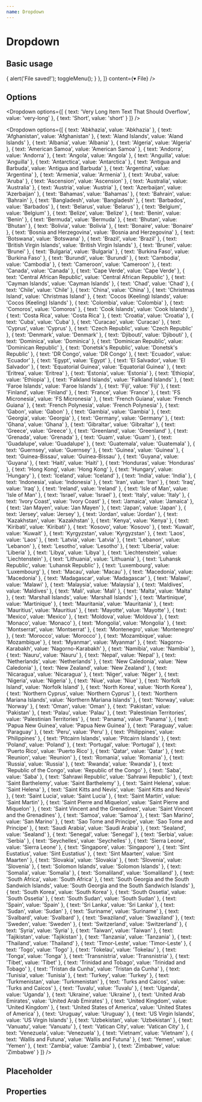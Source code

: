 ```yaml
---
name: Dropdown
---
```



# Dropdown

## Basic usage

<Playground>
  <Dropdown
    options={[
      { text: 'Save…', value: 'bar', onClick: ({ toggleMenu }) => {
          alert('File saved!');
          toggleMenu();
        }
      },
    ]}
    content={<span>▾ File</span>}
  />
</Playground>

## Options

<Playground>
  <Dropdown
    options={[
      { text: 'Foo', value: 'foo' },
      { text: 'Bar', value: 'bar' }
    ]}
  />

  <Dropdown
    options={[
      { text: 'Very Long Item Text That Should Overflow', value: 'very-long' },
      { text: 'Short', value: 'short' }
    ]}
  />

  <Dropdown
    options={[
      { text: 'Abkhazia', value: 'Abkhazia' },
      { text: 'Afghanistan', value: 'Afghanistan' },
      { text: 'Aland Islands', value: 'Aland Islands' },
      { text: 'Albania', value: 'Albania' },
      { text: 'Algeria', value: 'Algeria' },
      { text: 'American Samoa', value: 'American Samoa' },
      { text: 'Andorra', value: 'Andorra' },
      { text: 'Angola', value: 'Angola' },
      { text: 'Anguilla', value: 'Anguilla' },
      { text: 'Antarctica', value: 'Antarctica' },
      { text: 'Antigua and Barbuda', value: 'Antigua and Barbuda' },
      { text: 'Argentina', value: 'Argentina' },
      { text: 'Armenia', value: 'Armenia' },
      { text: 'Aruba', value: 'Aruba' },
      { text: 'Ascension', value: 'Ascension' },
      { text: 'Australia', value: 'Australia' },
      { text: 'Austria', value: 'Austria' },
      { text: 'Azerbaijan', value: 'Azerbaijan' },
      { text: 'Bahamas', value: 'Bahamas' },
      { text: 'Bahrain', value: 'Bahrain' },
      { text: 'Bangladesh', value: 'Bangladesh' },
      { text: 'Barbados', value: 'Barbados' },
      { text: 'Belarus', value: 'Belarus' },
      { text: 'Belgium', value: 'Belgium' },
      { text: 'Belize', value: 'Belize' },
      { text: 'Benin', value: 'Benin' },
      { text: 'Bermuda', value: 'Bermuda' },
      { text: 'Bhutan', value: 'Bhutan' },
      { text: 'Bolivia', value: 'Bolivia' },
      { text: 'Bonaire', value: 'Bonaire' },
      { text: 'Bosnia and Herzegovina', value: 'Bosnia and Herzegovina' },
      { text: 'Botswana', value: 'Botswana' },
      { text: 'Brazil', value: 'Brazil' },
      { text: 'British Virgin Islands', value: 'British Virgin Islands' },
      { text: 'Brunei', value: 'Brunei' },
      { text: 'Bulgaria', value: 'Bulgaria' },
      { text: 'Burkina Faso', value: 'Burkina Faso' },
      { text: 'Burundi', value: 'Burundi' },
      { text: 'Cambodia', value: 'Cambodia' },
      { text: 'Cameroon', value: 'Cameroon' },
      { text: 'Canada', value: 'Canada' },
      { text: 'Cape Verde', value: 'Cape Verde' },
      { text: 'Central African Republic', value: 'Central African Republic' },
      { text: 'Cayman Islands', value: 'Cayman Islands' },
      { text: 'Chad', value: 'Chad' },
      { text: 'Chile', value: 'Chile' },
      { text: 'China', value: 'China' },
      { text: 'Christmas Island', value: 'Christmas Island' },
      { text: 'Cocos (Keeling) Islands', value: 'Cocos (Keeling) Islands' },
      { text: 'Colombia', value: 'Colombia' },
      { text: 'Comoros', value: 'Comoros' },
      { text: 'Cook Islands', value: 'Cook Islands' },
      { text: 'Costa Rica', value: 'Costa Rica' },
      { text: 'Croatia', value: 'Croatia' },
      { text: 'Cuba', value: 'Cuba' },
      { text: 'Curacao', value: 'Curacao' },
      { text: 'Cyprus', value: 'Cyprus' },
      { text: 'Czech Republic', value: 'Czech Republic' },
      { text: 'Denmark', value: 'Denmark' },
      { text: 'Djibouti', value: 'Djibouti' },
      { text: 'Dominica', value: 'Dominica' },
      { text: 'Dominican Republic', value: 'Dominican Republic' },
      { text: 'Donetsk\'s Republic', value: 'Donetsk\'s Republic' },
      { text: 'DR Congo', value: 'DR Congo' },
      { text: 'Ecuador', value: 'Ecuador' },
      { text: 'Egypt', value: 'Egypt' },
      { text: 'El Salvador', value: 'El Salvador' },
      { text: 'Equatorial Guinea', value: 'Equatorial Guinea' },
      { text: 'Eritrea', value: 'Eritrea' },
      { text: 'Estonia', value: 'Estonia' },
      { text: 'Ethiopia', value: 'Ethiopia' },
      { text: 'Falkland Islands', value: 'Falkland Islands' },
      { text: 'Faroe Islands', value: 'Faroe Islands' },
      { text: 'Fiji', value: 'Fiji' },
      { text: 'Finland', value: 'Finland' },
      { text: 'France', value: 'France' },
      { text: 'FS Micronesia', value: 'FS Micronesia' },
      { text: 'French Guiana', value: 'French Guiana' },
      { text: 'French Polynesia', value: 'French Polynesia' },
      { text: 'Gabon', value: 'Gabon' },
      { text: 'Gambia', value: 'Gambia' },
      { text: 'Georgia', value: 'Georgia' },
      { text: 'Germany', value: 'Germany' },
      { text: 'Ghana', value: 'Ghana' },
      { text: 'Gibraltar', value: 'Gibraltar' },
      { text: 'Greece', value: 'Greece' },
      { text: 'Greenland', value: 'Greenland' },
      { text: 'Grenada', value: 'Grenada' },
      { text: 'Guam', value: 'Guam' },
      { text: 'Guadalupe', value: 'Guadalupe' },
      { text: 'Guatemala', value: 'Guatemala' },
      { text: 'Guernsey', value: 'Guernsey' },
      { text: 'Guinea', value: 'Guinea' },
      { text: 'Guinea-Bissau', value: 'Guinea-Bissau' },
      { text: 'Guyana', value: 'Guyana' },
      { text: 'Haiti', value: 'Haiti' },
      { text: 'Honduras', value: 'Honduras' },
      { text: 'Hong Kong', value: 'Hong Kong' },
      { text: 'Hungary', value: 'Hungary' },
      { text: 'Iceland', value: 'Iceland' },
      { text: 'India', value: 'India' },
      { text: 'Indonesia', value: 'Indonesia' },
      { text: 'Iran', value: 'Iran' },
      { text: 'Iraq', value: 'Iraq' },
      { text: 'Ireland', value: 'Ireland' },
      { text: 'Isle of Man', value: 'Isle of Man' },
      { text: 'Israel', value: 'Israel' },
      { text: 'Italy', value: 'Italy' },
      { text: 'Ivory Coast', value: 'Ivory Coast' },
      { text: 'Jamaica', value: 'Jamaica' },
      { text: 'Jan Mayen', value: 'Jan Mayen' },
      { text: 'Japan', value: 'Japan' },
      { text: 'Jersey', value: 'Jersey' },
      { text: 'Jordan', value: 'Jordan' },
      { text: 'Kazakhstan', value: 'Kazakhstan' },
      { text: 'Kenya', value: 'Kenya' },
      { text: 'Kiribati', value: 'Kiribati' },
      { text: 'Kosovo', value: 'Kosovo' },
      { text: 'Kuwait', value: 'Kuwait' },
      { text: 'Kyrgyzstan', value: 'Kyrgyzstan' },
      { text: 'Laos', value: 'Laos' },
      { text: 'Latvia', value: 'Latvia' },
      { text: 'Lebanon', value: 'Lebanon' },
      { text: 'Lesotho', value: 'Lesotho' },
      { text: 'Liberia', value: 'Liberia' },
      { text: 'Libya', value: 'Libya' },
      { text: 'Liechtenstein', value: 'Liechtenstein' },
      { text: 'Lithuania', value: 'Lithuania' },
      { text: 'Luhansk Republic', value: 'Luhansk Republic' },
      { text: 'Luxembourg', value: 'Luxembourg' },
      { text: 'Macau', value: 'Macau' },
      { text: 'Macedonia', value: 'Macedonia' },
      { text: 'Madagascar', value: 'Madagascar' },
      { text: 'Malawi', value: 'Malawi' },
      { text: 'Malaysia', value: 'Malaysia' },
      { text: 'Maldives', value: 'Maldives' },
      { text: 'Mali', value: 'Mali' },
      { text: 'Malta', value: 'Malta' },
      { text: 'Marshall Islands', value: 'Marshall Islands' },
      { text: 'Martinique', value: 'Martinique' },
      { text: 'Mauritania', value: 'Mauritania' },
      { text: 'Mauritius', value: 'Mauritius' },
      { text: 'Mayotte', value: 'Mayotte' },
      { text: 'Mexico', value: 'Mexico' },
      { text: 'Moldova', value: 'Moldova' },
      { text: 'Monaco', value: 'Monaco' },
      { text: 'Mongolia', value: 'Mongolia' },
      { text: 'Montserrat', value: 'Montserrat' },
      { text: 'Montenegro', value: 'Montenegro' },
      { text: 'Morocco', value: 'Morocco' },
      { text: 'Mozambique', value: 'Mozambique' },
      { text: 'Myanmar', value: 'Myanmar' },
      { text: 'Nagorno-Karabakh', value: 'Nagorno-Karabakh' },
      { text: 'Namibia', value: 'Namibia' },
      { text: 'Nauru', value: 'Nauru' },
      { text: 'Nepal', value: 'Nepal' },
      { text: 'Netherlands', value: 'Netherlands' },
      { text: 'New Caledonia', value: 'New Caledonia' },
      { text: 'New Zealand', value: 'New Zealand' },
      { text: 'Nicaragua', value: 'Nicaragua' },
      { text: 'Niger', value: 'Niger' },
      { text: 'Nigeria', value: 'Nigeria' },
      { text: 'Niue', value: 'Niue' },
      { text: 'Norfolk Island', value: 'Norfolk Island' },
      { text: 'North Korea', value: 'North Korea' },
      { text: 'Northern Cyprus', value: 'Northern Cyprus' },
      { text: 'Northern Mariana Islands', value: 'Northern Mariana Islands' },
      { text: 'Norway', value: 'Norway' },
      { text: 'Oman', value: 'Oman' },
      { text: 'Pakistan', value: 'Pakistan' },
      { text: 'Palau', value: 'Palau' },
      { text: 'Palestinian Territories', value: 'Palestinian Territories' },
      { text: 'Panama', value: 'Panama' },
      { text: 'Papua New Guinea', value: 'Papua New Guinea' },
      { text: 'Paraguay', value: 'Paraguay' },
      { text: 'Peru', value: 'Peru' },
      { text: 'Philippines', value: 'Philippines' },
      { text: 'Pitcairn Islands', value: 'Pitcairn Islands' },
      { text: 'Poland', value: 'Poland' },
      { text: 'Portugal', value: 'Portugal' },
      { text: 'Puerto Rico', value: 'Puerto Rico' },
      { text: 'Qatar', value: 'Qatar' },
      { text: 'Reunion', value: 'Reunion' },
      { text: 'Romania', value: 'Romania' },
      { text: 'Russia', value: 'Russia' },
      { text: 'Rwanda', value: 'Rwanda' },
      { text: 'Republic of the Congo', value: 'Republic of the Congo' },
      { text: 'Saba', value: 'Saba' },
      { text: 'Sahrawi Republic', value: 'Sahrawi Republic' },
      { text: 'Saint Barthelemy', value: 'Saint Barthelemy' },
      { text: 'Saint Helena', value: 'Saint Helena' },
      { text: 'Saint Kitts and Nevis', value: 'Saint Kitts and Nevis' },
      { text: 'Saint Lucia', value: 'Saint Lucia' },
      { text: 'Saint Martin', value: 'Saint Martin' },
      { text: 'Saint Pierre and Miquelon', value: 'Saint Pierre and Miquelon' },
      { text: 'Saint Vincent and the Grenadines', value: 'Saint Vincent and the Grenadines' },
      { text: 'Samoa', value: 'Samoa' },
      { text: 'San Marino', value: 'San Marino' },
      { text: 'Sao Tome and Principe', value: 'Sao Tome and Principe' },
      { text: 'Saudi Arabia', value: 'Saudi Arabia' },
      { text: 'Sealand', value: 'Sealand' },
      { text: 'Senegal', value: 'Senegal' },
      { text: 'Serbia', value: 'Serbia' },
      { text: 'Seychelles', value: 'Seychelles' },
      { text: 'Sierra Leone', value: 'Sierra Leone' },
      { text: 'Singapore', value: 'Singapore' },
      { text: 'Sint Eustatius', value: 'Sint Eustatius' },
      { text: 'Sint Maarten', value: 'Sint Maarten' },
      { text: 'Slovakia', value: 'Slovakia' },
      { text: 'Slovenia', value: 'Slovenia' },
      { text: 'Solomon Islands', value: 'Solomon Islands' },
      { text: 'Somalia', value: 'Somalia' },
      { text: 'Somaliland', value: 'Somaliland' },
      { text: 'South Africa', value: 'South Africa' },
      { text: 'South Georgia and the South Sandwich Islands', value: 'South Georgia and the South Sandwich Islands' },
      { text: 'South Korea', value: 'South Korea' },
      { text: 'South Ossetia', value: 'South Ossetia' },
      { text: 'South Sudan', value: 'South Sudan' },
      { text: 'Spain', value: 'Spain' },
      { text: 'Sri Lanka', value: 'Sri Lanka' },
      { text: 'Sudan', value: 'Sudan' },
      { text: 'Suriname', value: 'Suriname' },
      { text: 'Svalbard', value: 'Svalbard' },
      { text: 'Swaziland', value: 'Swaziland' },
      { text: 'Sweden', value: 'Sweden' },
      { text: 'Switzerland', value: 'Switzerland' },
      { text: 'Syria', value: 'Syria' },
      { text: 'Taiwan', value: 'Taiwan' },
      { text: 'Tajikistan', value: 'Tajikistan' },
      { text: 'Tanzania', value: 'Tanzania' },
      { text: 'Thailand', value: 'Thailand' },
      { text: 'Timor-Leste', value: 'Timor-Leste' },
      { text: 'Togo', value: 'Togo' },
      { text: 'Tokelau', value: 'Tokelau' },
      { text: 'Tonga', value: 'Tonga' },
      { text: 'Transnistria', value: 'Transnistria' },
      { text: 'Tibet', value: 'Tibet' },
      { text: 'Trinidad and Tobago', value: 'Trinidad and Tobago' },
      { text: 'Tristan da Cunha', value: 'Tristan da Cunha' },
      { text: 'Tunisia', value: 'Tunisia' },
      { text: 'Turkey', value: 'Turkey' },
      { text: 'Turkmenistan', value: 'Turkmenistan' },
      { text: 'Turks and Caicos', value: 'Turks and Caicos' },
      { text: 'Tuvalu', value: 'Tuvalu' },
      { text: 'Uganda', value: 'Uganda' },
      { text: 'Ukraine', value: 'Ukraine' },
      { text: 'United Arab Emirates', value: 'United Arab Emirates' },
      { text: 'United Kingdom', value: 'United Kingdom' },
      { text: 'United States of America', value: 'United States of America' },
      { text: 'Uruguay', value: 'Uruguay' },
      { text: 'US Virgin Islands', value: 'US Virgin Islands' },
      { text: 'Uzbekistan', value: 'Uzbekistan' },
      { text: 'Vanuatu', value: 'Vanuatu' },
      { text: 'Vatican City', value: 'Vatican City' },
      { text: 'Venezuela', value: 'Venezuela' },
      { text: 'Vietnam', value: 'Vietnam' },
      { text: 'Wallis and Futuna', value: 'Wallis and Futuna' },
      { text: 'Yemen', value: 'Yemen' },
      { text: 'Zambia', value: 'Zambia' },
      { text: 'Zimbabwe', value: 'Zimbabwe' }
    ]}
  />
</Playground>

## Placeholder

<Playground>
  <Dropdown placeholder='Placeholder' />
</Playground>

## Properties

<Props of={Dropdown}></Props>
